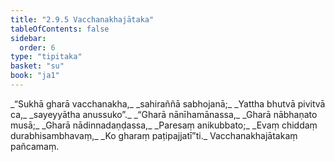 ```yaml
---
title: "2.9.5 Vacchanakhajātaka"
tableOfContents: false
sidebar:
  order: 6
type: "tipitaka"
basket: "su"
book: "ja1"
---
```



<DynamicBreadcrumb />

<Division number="169" book="ja1">

<Paragraph number="614" type="verses" book="ja1">
_“Sukhā gharā vacchanakha,_  
_sahiraññā sabhojanā;_  
_Yattha bhutvā pivitvā ca,_  
_sayeyyātha anussuko”._  

</Paragraph>

</Division>
<Division number="170" book="ja1">

<Paragraph number="615" type="verses" book="ja1">
_“Gharā nānīhamānassa,_  
_Gharā nābhaṇato musā;_  
_Gharā nādinnadaṇḍassa,_  
_Paresaṃ anikubbato;_  
_Evaṃ chiddaṃ durabhisambhavaṃ,_  
_Ko gharaṃ paṭipajjatī”ti._  


</Paragraph>
</Division>

<Paragraph number="616" type="center" book="ja1">
Vacchanakhajātakaṃ pañcamaṃ.
</Paragraph>